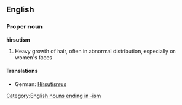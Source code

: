 {{wikipedia}}
==English==
===Proper noun===
'''hirsutism'''
# Heavy growth of hair, often in abnormal distribution, especially on women's faces
====Translations====
*German: [[Hirsutismus]] {{m}}
[[Category:English nouns ending in -ism]]